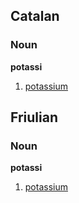 == Catalan ==
=== Noun ===
'''potassi'''
#[[potassium]]

== Friulian ==
=== Noun ===
'''potassi'''
#[[potassium]]